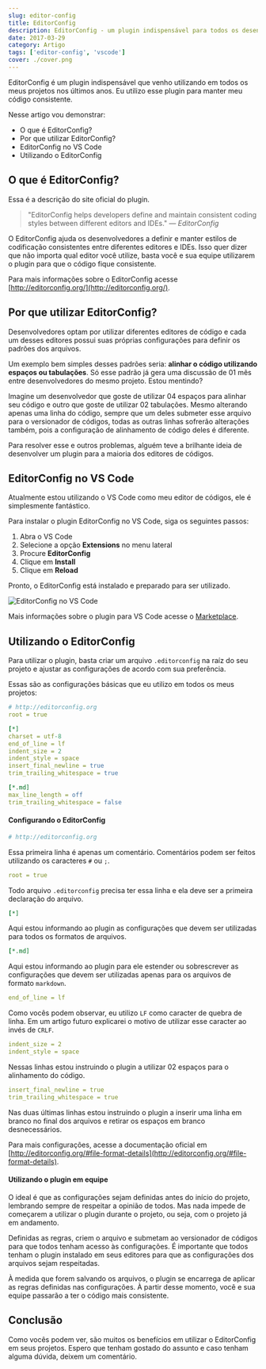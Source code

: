 ```yaml
---
slug: editor-config
title: EditorConfig
description: EditorConfig - um plugin indispensável para todos os desenvolvedores.
date: 2017-03-29
category: Artigo
tags: ['editor-config', 'vscode']
cover: ./cover.png
---
```


EditorConfig é um plugin indispensável que venho utilizando em todos os meus projetos nos últimos anos. Eu utilizo esse plugin para manter meu código consistente.

Nesse artigo vou demonstrar:

- O que é EditorConfig?
- Por que utilizar EditorConfig?
- EditorConfig no VS Code
- Utilizando o EditorConfig

## O que é EditorConfig?

Essa é a descrição do site oficial do plugin.

> "EditorConfig helps developers define and maintain consistent coding styles between different editors and IDEs." <cite>― EditorConfig</cite>

O EditorConfig ajuda os desenvolvedores a definir e manter estilos de codificação consistentes entre diferentes editores e IDEs. Isso quer dizer que não importa qual editor você utilize, basta você e sua equipe utilizarem o plugin para que o código fique consistente.

Para mais informações sobre o EditorConfig acesse [http://editorconfig.org/](http://editorconfig.org/).

## Por que utilizar EditorConfig?

Desenvolvedores optam por utilizar diferentes editores de código e cada um desses editores possui suas próprias configurações para definir os padrões dos arquivos.

Um exemplo bem simples desses padrões seria: **alinhar o código utilizando espaços ou tabulações**. Só esse padrão já gera uma discussão de 01 mês entre desenvolvedores do mesmo projeto. Estou mentindo?

Imagine um desenvolvedor que goste de utilizar 04 espaços para alinhar seu código e outro que goste de utilizar 02 tabulações. Mesmo alterando apenas uma linha do código, sempre que um deles submeter esse arquivo para o versionador de códigos, todas as outras linhas sofrerão alterações também, pois a configuração de alinhamento de código deles é diferente.

Para resolver esse e outros problemas, alguém teve a brilhante ideia de desenvolver um plugin para a maioria dos editores de códigos.

## EditorConfig no VS Code

Atualmente estou utilizando o VS Code como meu editor de códigos, ele é simplesmente fantástico.

Para instalar o plugin EditorConfig no VS Code, siga os seguintes passos:

1. Abra o VS Code
2. Selecione a opção **Extensions** no menu lateral
3. Procure **EditorConfig**
4. Clique em **Install**
5. Clique em **Reload**

Pronto, o EditorConfig está instalado e preparado para ser utilizado.

![EditorConfig no VS Code](images/vscode-editor-config.png)

Mais informações sobre o plugin para VS Code acesse o [Marketplace](https://marketplace.visualstudio.com/items?itemName=EditorConfig.EditorConfig).

## Utilizando o EditorConfig

Para utilizar o plugin, basta criar um arquivo `.editorconfig` na raíz do seu projeto e ajustar as configurações de acordo com sua preferência.

Essas são as configurações básicas que eu utilizo em todos os meus projetos:

```yaml
# http://editorconfig.org
root = true

[*]
charset = utf-8
end_of_line = lf
indent_size = 2
indent_style = space
insert_final_newline = true
trim_trailing_whitespace = true

[*.md]
max_line_length = off
trim_trailing_whitespace = false
```

#### Configurando o EditorConfig

```yaml
# http://editorconfig.org
```

Essa primeira linha é apenas um comentário. Comentários podem ser feitos utilizando os caracteres `#` ou `;`.

```yaml
root = true
```

Todo arquivo `.editorconfig` precisa ter essa linha e ela deve ser a primeira declaração do arquivo.

```yaml
[*]
```

Aqui estou informando ao plugin as configurações que devem ser utilizadas para todos os formatos de arquivos.

```yaml
[*.md]
```

Aqui estou informando ao plugin para ele estender ou sobrescrever as configurações que devem ser utilizadas apenas para os arquivos de formato `markdown`.

```yaml
end_of_line = lf
```

Como vocês podem observar, eu utilizo `LF` como caracter de quebra de linha. Em um artigo futuro explicarei o motivo de utilizar esse caracter ao invés de `CRLF`.

```yaml
indent_size = 2
indent_style = space
```

Nessas linhas estou instruindo o plugin a utilizar 02 espaços para o alinhamento do código.

```yaml
insert_final_newline = true
trim_trailing_whitespace = true
```

Nas duas últimas linhas estou instruindo o plugin a inserir uma linha em branco no final dos arquivos e retirar os espaços em branco desnecessários.

Para mais configurações, acesse a documentação oficial em [http://editorconfig.org/#file-format-details](http://editorconfig.org/#file-format-details).

#### Utilizando o plugin em equipe

O ideal é que as configurações sejam definidas antes do início do projeto, lembrando sempre de respeitar a opinião de todos. Mas nada impede de começarem a utilizar o plugin durante o projeto, ou seja, com o projeto já em andamento.

Definidas as regras, criem o arquivo e submetam ao versionador de códigos para que todos tenham acesso às configurações. É importante que todos tenham o plugin instalado em seus editores para que as configurações dos arquivos sejam respeitadas.

À medida que forem salvando os arquivos, o plugin se encarrega de aplicar as regras definidas nas configurações. À partir desse momento, você e sua equipe passarão a ter o código mais consistente.

## Conclusão

Como vocês podem ver, são muitos os benefícios em utilizar o EditorConfig em seus projetos. Espero que tenham gostado do assunto e caso tenham alguma dúvida, deixem um comentário.
